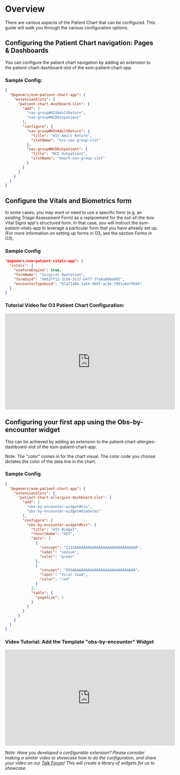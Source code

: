 # Overview

There are various aspects of the Patient Chart that can be configured. This guide will walk you through the various configuration options.

## Configuring the Patient Chart navigation: Pages & Dashboards

You can configure the patient chart navigation by adding an extension  to the patient-chart-dashboard-slot of the  esm-patient-chart-app. 

### Sample Config: 

```json
{
  "@openmrs/esm-patient-chart-app": {
    "extensionSlots": {
      "patient-chart-dashboard-slot": {
        "add": [
          "nav-group#HIVAdultReturn",
          "nav-group#NCDOutpatient"
        ],
        "configure": {
          "nav-group#HIVAdultReturn": {
            "title": "HIV Adult Return",
            "slotName": "hiv-nav-group-slot"
          },
          "nav-group#NCDOutpatient": {
            "title": "NCD Outpatient",
            "slotName": "heart-nav-group-slot"
          }
        }
      }
    }
  }
}
```

## Configure the Vitals and Biometrics form

In some cases, you may want or need to use a specific form (e.g. an existing Triage Assessment Form) as a replacement for the out-of-the-box Vital Signs app's structured form. In that case, you will instruct the esm-patient-vitals-app to leverage a particular form that you have already set up. (For more information on setting up forms in O3, see the section _Forms in O3_). 

### Sample Config

```json
"@openmrs/esm-patient-vitals-app": {
  "vitals": {
    "useFormEngine": true,
    "formName": "Surgical Operation",
    "formUuid": "96637f12-3c04-311f-b477-3fa6a866e895",
    "encounterTypeUuid": "67a71486-1a54-468f-ac3e-7091a9a79584"
  }
}
```

### Tutorial Video for O3 Patient Chart Configuration:

<iframe width="560" height="315" src="https://www.youtube.com/embed/57nRWhJdf1E" title="YouTube video player" frameborder="0" allow="accelerometer; autoplay; clipboard-write; encrypted-media; gyroscope; picture-in-picture; web-share" allowfullscreen></iframe>

## Configuring your first app using the Obs-by-encounter widget

This can be achieved by adding an extension to the patient-chart-allergies-dashboard-slot of the esm-patient-chart-app. 

Note: The "color" comes in for the chart visual. The color code you choose dictates the color of the data line in the chart.

### Sample Config
```json
{
  "@openmrs/esm-patient-chart-app": {
    "extensionSlots": {
      "patient-chart-allergies-dashboard-slot": {
        "add": [
          "obs-by-encounter-widget#hiv",
          "obs-by-encounter-widget#diabetes"
        ],
        "configure": {
          "obs-by-encounter-widget#hiv": {
            "title": "HIV Widget",
            "resultName": "HIV",
            "data": [
              {
                "concept": "1132AAAAAAAAAAAAAAAAAAAAAAAAAAAAA",
                "label": "sodium",
                "color": "green"
              },
              {
                "concept": "856AAAAAAAAAAAAAAAAAAAAAAAAAAAAA",
                "label": "Viral load",
                "color": "red"
              }
            ],
            "table": {
              "pageSize": 5
            }
          }
        }
      }
    }
  }
}
```

### Video Tutorial: Add the Template "obs-by-encounter" Widget 

<iframe width="560" height="315" src="https://www.youtube.com/embed/Nv-9hrRC758" title="YouTube video player" frameborder="0" allow="accelerometer; autoplay; clipboard-write; encrypted-media; gyroscope; picture-in-picture; web-share" allowfullscreen></iframe>

_Note: Have you developed a configurable extension? Please consider making a similar video to showcase how to do the configuration, and share your video on our [Talk Forum](https://talk.openmrs.org/)! This will create a library of widgets for us to showcase._

